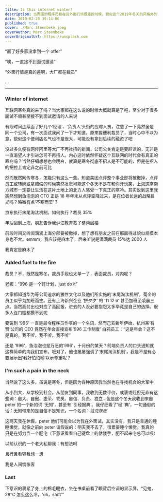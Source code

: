 ```yaml
---
title: Is this internet winter?
description: 当周围的程序员都在说外面行情很差的时候，貌似这个2019年冬天的风格外的凛冽。
date: 2019-02-28 19:14:00
published: true
cover: ./Marc Steenbeke.jpeg
coverAuthor: Marc Steenbeke
coverOriginalUrl: https://unsplash.com
---
```


“面了好多家没拿到一个 offer”

“唉，一直接不到面试邀请”

“外面行情是真的差啊，大厂都在裁员”

...

---

### Winter of internet

互联网寒冬真的来了吗？当大家都在这么说的时候大概就算是了吧，至少对于很多面试不顺甚至接不到面试邀请的人来说

有段时间连续面了好几个‘经理’、‘负责人’头衔的应聘人员，注意了一下竟然全是同一个公司，有一次面试我问了一下才知道，原来猩便利裁员了，当时心中不以为意，貌似这个便利店名气也不是很大，可能没有拿到后续的融资了吧

没过多久便有网传阿里等大厂不再社招的新闻，公司公关肯定是要辟谣的，无非是一直渴望人才引进怎可不再招人。内心这时依然怀疑这个互联网的时代会有真正的寒冬吗？当然仔细想想也会明白，就算是寒冬彻底不招人是不可能的，但是在招人的把控上肯定非之前可比

然而既然网传寒冬，怎能只有这么一些。知道美团点评整个事业部将被撤掉，点评员工或转岗或拿赔偿的时候突然发觉可能这个冬天不是在和你开玩笑，上海这座南方城市一定要让生活在这片土地上的北方人感受一下真正的寒冷。其实说到这里我突然想到鱼泡泡的 CTO 正是 18 年年末从点评空降过来，是在位者长远的战略目光吗？略微有点‘不寒而栗’？

京东执行末尾淘汰机制。如何执行？裁员 35%

年后回到上海，朋友告诉我沪江教育裁了整两层楼

前段时间又听闻滴滴上海分部要被撤掉，想了想有朋友之前在那面待过貌似规模本身也不大。emmm，我应该是麻木了，后来听说是滴滴裁员 15%达 2000 人

我肯定是麻木了

### Added fuel to the fire

裁员？不，既然是寒冬，裁员手段也太单一了，表面裁员，对内呢？

老板：“996 是一个好计划，just do it”

大家都知道华为等公司追求的狼性文化以及他们所实施的‘末尾淘汰机制’，菊企的员工似乎为加班而生。还有上海新兴企业 ‘拼夕夕’ 的 ‘11 12 6’ 甚至加班至凌晨三点。当然高付出也对应了高回报，进去的人没必要抱怨太多毕竟是自己的选择。很多人连门槛都摸不到呢

要说到 ‘996’ 一直是最令程序员作呕的一个名词，然而己亥新年伊始，杭州某‘有赞’公司的 CEO 竟然在年会直接宣布‘996 工作制度’
白鸦员工：“这是年会？这不是真的。我不听，我不听，我不听”

还是 ‘996’，鱼泡泡也是万恶的‘996’，十月份的某天？前端负责人的口头通知就这样简单的向我们宣布。哦对了，他也屡屡强调了‘末尾淘汰机制’，我是不是有必要展示出‘我好怕怕哟’以示尊重呢？

### I'm such a pain in the neck

当然说了这么多，虽说是寒冬，但是因为各种原因我当然也在寻找机会的大军中

从小到大，从学校到社会，从朋友到同事，我收到无数评价，或褒或贬但无非有这些词：自大、自傲、虚荣、乖戾、自信、负责、独立...但是这个冬天我收到来自 peter 的一个新的词 ‘无知’，甚至有 ‘引经据典’。我仔细看了‘经’‘典’，一句通俗的话：无知带来的是自信不是知识，一个名词：_达克效应_

这两天我在休假，peter 他们可能会以为我在外面试，其实没有，我只是普通的睡睡懒觉，就像之前向 peter 请假说的：明天我不去了，很累要睡个懒觉。我真的只是在努力当一个肥宅（下意识看看自己键盘上的骷髅手，肥不起来宅总可以哎）

以前认识的一个老大私聊我：有想法吗

且行且看容我想一想

我是人间惆怅客

### Last

下意识的裹紧了身上的棉毛睡衣，坐在书桌前看了眼背后空调的显示屏，“见鬼，28°C 怎么这么冷，‘oh，shift’”
